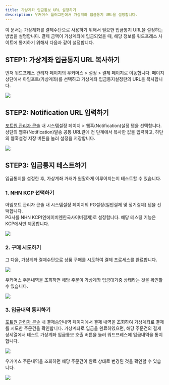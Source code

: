 ```yaml
---
title: 가상계좌 입금통보 URL 설정하기
description: 우커머스 플러그인에서 가상계좌 입금통지 URL을 설정합니다.
---
```




이 문서는 가상계좌를 결제수단으로 사용하기 위해서 필요한 입금통지 URL을 설정하는 방법을 설명합니다. 결제 금액이 가상계좌에 입금되었을 때, 해당 정보를 워드프레스 사이트에 통지하기 위해서 다음과 같이 설정합니다.

## STEP1: 가상계좌 입금통지 URL 복사하기

먼저 워드프레스 관리자 페이지의 우커머스 > 설정 > 결제 페이지로 이동합니다. 페이지 상단에서 아임포트(가상계좌)를 선택하고 가상계좌 입금통지설정란의 URL을 복사합니다.

![](</gitbook-assets/ko/vbank-1.png>)

## STEP2: Notification URL 입력하기

[포트원 관리자 콘솔](https://admin.portone.io) 내 시스템설정 페이지 > 웹훅(Notification)설정 탭을 선택합니다. 상단의 웹훅(Notification)발송 공통 URL란에 전 단계에서 복사한 값을 입력하고, 하단의 웹훅설정 저장 버튼을 눌러 설정을 저장합니다.

![](</gitbook-assets/ko/vbank-2.png>)

## STEP3: 입금통지 테스트하기

입금통지를 설정한 후, 가상계좌 거래가 원활하게 이루어지는지 테스트할 수 있습니다.

### 1. NHN KCP 선택하기

아임포트 관리자 콘솔 내 시스템설정 페이지의 PG설정(일반결제 및 정기결제) 탭을 선택합니다.\
PG사를 NHN KCP(엔에이치엔한국사이버결제)로 설정합니다. 해당 테스팅 기능은 KCP에서만 제공합니다.

![](</gitbook-assets/ko/vbank-3.png>)

### 2. 구매 시도하기

그 다음, 가상계좌 결제수단으로 상품 구매를 시도하여 결제 프로세스를 완료합니다.

![](</gitbook-assets/ko/vbank-4.png>)

우커머스 주문내역을 조회하면 해당 주문이 가상계좌 입금대기중 상태라는 것을 확인할 수 있습니다.

![](</gitbook-assets/ko/vbank-5.png>)

### 3. 입금내역 통지하기

[포트원 관리자 콘솔](https://admin.portone.io) 내 결제승인내역 페이지에서 결제 내역을 조회하여 가상계좌로 결제를 시도한 주문건을 확인합니다. 가상계좌로 입금을 완료하였으면, 해당 주문건의 결제상세열에서 테스트 가상계좌 입금통보 호출 버튼을 눌러 워드프레스에 입금내역을 통지합니다.

![](</gitbook-assets/ko/vbank-6.png>)

우커머스 주문내역을 조회하면 해당 주문건이 완료 상태로 변경된 것을 확인할 수 있습니다.

![](</gitbook-assets/ko/vbank-7.png>)
